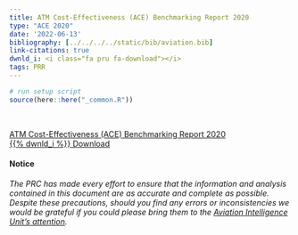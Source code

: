 ```yaml
---
title: ATM Cost-Effectiveness (ACE) Benchmarking Report 2020
type: "ACE 2020"
date: '2022-06-13'
bibliography: [../../../../static/bib/aviation.bib]
link-citations: true
dwnld_i: <i class="fa pru fa-download"></i>
tags: PRR
---
```

```r
# run setup script
source(here::here("_common.R"))
```
 
<br>
<div class="container">
<div class="row align-items-start">

<a href="https://www.eurocontrol.int/publication/air-traffic-management-cost-effectiveness-ace-benchmarking-report-2020" target="_blank" class="btn btn-info" role="button"> ATM Cost-Effectiveness (ACE) Benchmarking Report 2020 <br> {{% dwnld_i %}} Download </a>

#### Notice
*The PRC has made every effort to ensure that the information and analysis contained in this document are as accurate and 
complete as possible. Despite these precautions, should you find any errors or inconsistencies we would be grateful if you 
could please bring them to the [Aviation Intelligence Unit's attention](mailto:PRU-Support@eurocontrol.int).*

</div>
</div>